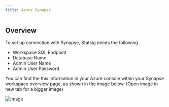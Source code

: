 ```yaml
---
title: Azure Synapse
---
```


## Overview

To set up connection with Synapse, Statsig needs the following

- Workspace SQL Endpoint
- Database Name
- Admin User Name
- Admin User Password

You can find the this information in your Azure console within your Synapse workspace overview page, as shown in the image below. (Open image in new tab for a bigger image)

![image](https://user-images.githubusercontent.com/87334575/198148122-6488a470-5394-46ee-aeb1-ef2425fa743e.png)